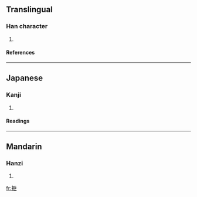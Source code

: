 ==Translingual==
===Han character===
{{Han char|rn=64|rad=手|as=06|sn=9|four=5101<sub>7</sub>|canj=手尸中中 (QSLL)}}
# {{defn|Han|sort=手06}}
====References====
{{Han ref|kx=0430.070|dkj=12045|dj=0780.010|hdz=31867.050|uh=630B|ud=25355|bh=CED6|bd=52950}}
----
==Japanese==
===Kanji===
{{ja-kanji|grade=|rs=手06}}
# {{defn|Japanese}} 
====Readings====
{{ja-readings|on=[[しん]] (shin), [[きん]] (kin), [[こん]] (kon)|kun=[[たす]] (tasu)}}
----
==Mandarin==
===Hanzi===
{{cmn-hanzi|pin=[[zhèn]] ([[zhen4]])|wg=chen<sup>4</sup>}}
# {{defn|Mandarin}}

[[fr:挋]]